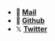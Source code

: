 - **💌 [Mail](hey.usedeep@gmail.com)**
- **🐙 [Github](https://www.github.com/usedeep)**
- 𝕏  **[Twitter](https://www.x.com/tyre_deg)**
